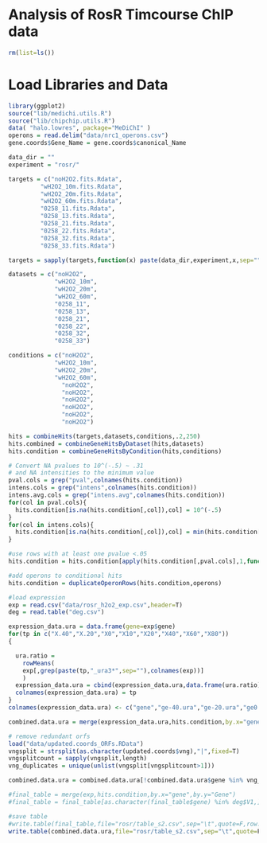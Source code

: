 Analysis of RosR Timcourse ChIP data
===================================

```r
rm(list=ls())
```

# Load Libraries and Data

```r
library(ggplot2)
source("lib/medichi.utils.R")
source("lib/chipchip.utils.R")
data( "halo.lowres", package="MeDiChI" )
operons = read.delim("data/nrc1_operons.csv")
gene.coords$Gene_Name = gene.coords$canonical_Name

data_dir = ""
experiment = "rosr/"

targets = c("noH2O2.fits.Rdata",
         "wH2O2_10m.fits.Rdata",
         "wH2O2_20m.fits.Rdata",
         "wH2O2_60m.fits.Rdata",
         "0258_11.fits.Rdata",
         "0258_13.fits.Rdata", 
         "0258_21.fits.Rdata",
         "0258_22.fits.Rdata",
         "0258_32.fits.Rdata",
         "0258_33.fits.Rdata")

targets = sapply(targets,function(x) paste(data_dir,experiment,x,sep=""))

datasets = c("noH2O2",
             "wH2O2_10m",
             "wH2O2_20m",
             "wH2O2_60m",
             "0258_11",
             "0258_13",
             "0258_21",
             "0258_22",
             "0258_32",
             "0258_33")

conditions = c("noH2O2",
             "wH2O2_10m",
             "wH2O2_20m",
             "wH2O2_60m",
               "noH2O2",
               "noH2O2",
               "noH2O2",
               "noH2O2",
               "noH2O2",
               "noH2O2")

```

```r

hits = combineHits(targets,datasets,conditions,.2,250)
hits.combined = combineGeneHitsByDataset(hits,datasets)
hits.condition = combineGeneHitsByCondition(hits,conditions)

```

```r
# Convert NA pvalues to 10^(-.5) ~ .31
# and NA intensities to the minimum value
pval.cols = grep("pval",colnames(hits.condition))
intens.cols = grep("intens",colnames(hits.condition))
intens.avg.cols = grep("intens.avg",colnames(hits.condition))
for(col in pval.cols){
  hits.condition[is.na(hits.condition[,col]),col] = 10^(-.5)
}
for(col in intens.cols){
  hits.condition[is.na(hits.condition[,col]),col] = min(hits.condition[,intens.cols],na.rm=T)
}

#use rows with at least one pvalue <.05
hits.condition = hits.condition[apply(hits.condition[,pval.cols],1,function(x){any(x<.05)}),]

#add operons to conditional hits
hits.condition = duplicateOperonRows(hits.condition,operons)

#load expression
exp = read.csv("data/rosr_h2o2_exp.csv",header=T)
deg = read.table("deg.csv")

expression_data.ura = data.frame(gene=exp$gene)
for(tp in c("X.40","X.20","X0","X10","X20","X40","X60","X80"))
{

  ura.ratio = 
    rowMeans(
    exp[,grep(paste(tp,"_ura3*",sep=""),colnames(exp))]
    ) 
  expression_data.ura = cbind(expression_data.ura,data.frame(ura.ratio))
  colnames(expression_data.ura) = tp
}
colnames(expression_data.ura) <- c("gene","ge-40.ura","ge-20.ura","ge0.ura","ge10.ura","ge20.ura","ge40.ura","ge60.ura","ge80.ura")

combined.data.ura = merge(expression_data.ura,hits.condition,by.x="gene",by.y="Gene")

# remove redundant orfs
load("data/updated.coords_ORFs.RData")
vngsplit = strsplit(as.character(updated.coords$vng),"|",fixed=T)
vngsplitcount = sapply(vngsplit,length)
vng_duplicates = unique(unlist(vngsplit[vngsplitcount>1]))

combined.data.ura = combined.data.ura[!combined.data.ura$gene %in% vng_duplicates,]

#final_table = merge(exp,hits.condition,by.x="gene",by.y="Gene")
#final_table = final_table[as.character(final_table$gene) %in% deg$V1,]

#save table
#write.table(final_table,file="rosr/table_s2.csv",sep="\t",quote=F,row.names=F)
write.table(combined.data.ura,file="rosr/table_s2.csv",sep="\t",quote=F,row.names=F)


```
